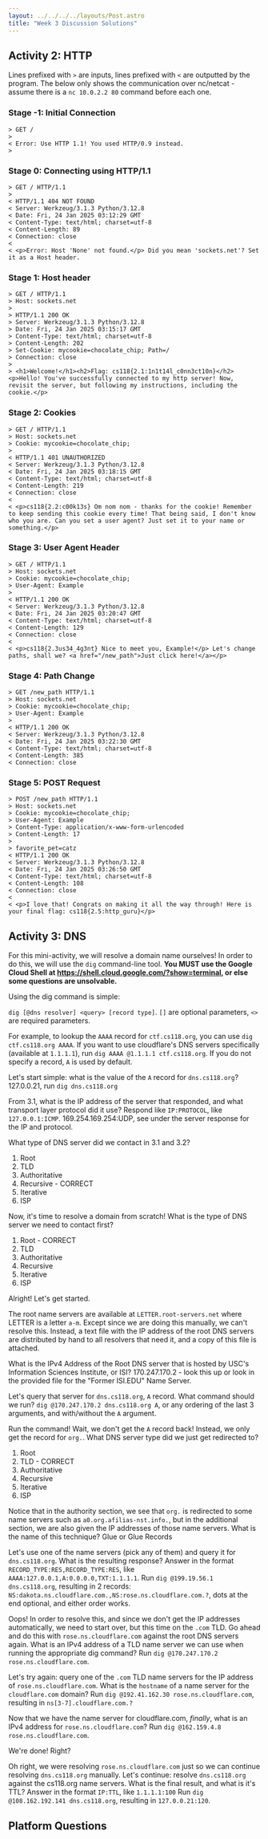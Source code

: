 ```yaml
---
layout: ../../../../layouts/Post.astro
title: "Week 3 Discussion Solutions"
---
```


## Activity 2: HTTP

Lines prefixed with `>` are inputs, lines prefixed with `<` are outputted by the program. The below only shows the communication over nc/netcat - assume there is a `nc 10.0.2.2 80` command before each one.

### Stage -1: Initial Connection
```
> GET /
> 
< Error: Use HTTP 1.1! You used HTTP/0.9 instead.
> 
```

### Stage 0: Connecting using HTTP/1.1
```
> GET / HTTP/1.1
> 
< HTTP/1.1 404 NOT FOUND
< Server: Werkzeug/3.1.3 Python/3.12.8
< Date: Fri, 24 Jan 2025 03:12:29 GMT
< Content-Type: text/html; charset=utf-8
< Content-Length: 89
< Connection: close
<
< <p>Error: Host 'None' not found.</p> Did you mean 'sockets.net'? Set it as a Host header.
```
### Stage 1: Host header
```
> GET / HTTP/1.1
> Host: sockets.net
> 
> HTTP/1.1 200 OK
> Server: Werkzeug/3.1.3 Python/3.12.8
> Date: Fri, 24 Jan 2025 03:15:17 GMT
> Content-Type: text/html; charset=utf-8
> Content-Length: 202
> Set-Cookie: mycookie=chocolate_chip; Path=/
> Connection: close
> 
> <h1>Welcome!</h1><h2>Flag: cs118{2.1:1n1t14l_c0nn3ct10n}</h2><p>Hello! You've successfully connected to my http server! Now, revisit the server, but following my instructions, including the cookie.</p>
```
### Stage 2: Cookies
```
> GET / HTTP/1.1
> Host: sockets.net
> Cookie: mycookie=chocolate_chip;
>
< HTTP/1.1 401 UNAUTHORIZED
< Server: Werkzeug/3.1.3 Python/3.12.8
< Date: Fri, 24 Jan 2025 03:18:15 GMT
< Content-Type: text/html; charset=utf-8
< Content-Length: 219
< Connection: close
< 
< <p>cs118{2.2:c00k13s} Om nom nom - thanks for the cookie! Remember to keep sending this cookie every time! That being said, I don't know who you are. Can you set a user agent? Just set it to your name or something.</p>
```
### Stage 3: User Agent Header
```
> GET / HTTP/1.1
> Host: sockets.net
> Cookie: mycookie=chocolate_chip;
> User-Agent: Example
>
< HTTP/1.1 200 OK
< Server: Werkzeug/3.1.3 Python/3.12.8
< Date: Fri, 24 Jan 2025 03:20:47 GMT
< Content-Type: text/html; charset=utf-8
< Content-Length: 129
< Connection: close
<
< <p>cs118{2.3us34_4g3nt} Nice to meet you, Example!</p> Let's change paths, shall we? <a href="/new_path">Just click here!</a></p>
```
### Stage 4: Path Change
```
> GET /new_path HTTP/1.1
> Host: sockets.net
> Cookie: mycookie=chocolate_chip;
> User-Agent: Example
>
< HTTP/1.1 200 OK
< Server: Werkzeug/3.1.3 Python/3.12.8
< Date: Fri, 24 Jan 2025 03:22:30 GMT
< Content-Type: text/html; charset=utf-8
< Content-Length: 385
< Connection: close
```
### Stage 5: POST Request
```
> POST /new_path HTTP/1.1
> Host: sockets.net
> Cookie: mycookie=chocolate_chip;
> User-Agent: Example
> Content-Type: application/x-www-form-urlencoded
> Content-Length: 17
>
> favorite_pet=catz
< HTTP/1.1 200 OK
< Server: Werkzeug/3.1.3 Python/3.12.8
< Date: Fri, 24 Jan 2025 03:26:50 GMT
< Content-Type: text/html; charset=utf-8
< Content-Length: 108
< Connection: close
<
< <p>I love that! Congrats on making it all the way through! Here is your final flag: cs118{2.5:http_guru}</p>
```

## Activity 3: DNS

For this mini-activity, we will resolve a domain name ourselves! In order to do this, we will use the `dig` command-line tool. **You MUST use the Google Cloud Shell at https://shell.cloud.google.com/?show=terminal, or else some questions are unsolvable.**

Using the dig command is simple:

`dig [@dns resolver] <query> [record type]`. `[]` are optional parameters, `<>` are required parameters.

For example, to lookup the `AAAA` record for `ctf.cs118.org`, you can use `dig ctf.cs118.org AAAA`. If you want to use cloudflare's DNS servers specifically (available at `1.1.1.1`), run `dig AAAA @1.1.1.1 ctf.cs118.org`. If you do not specify a record, `A` is used by default.

Let's start simple: what is the value of the `A` record for `dns.cs118.org`? 127.0.0.21, run `dig dns.cs118.org`

From 3.1, what is the IP address of the server that responded, and what transport layer protocol did it use? Respond like `IP:PROTOCOL`, like `127.0.0.1:ICMP`. 169.254.169.254:UDP, see under the server response for the IP and protocol.

What type of DNS server did we contact in 3.1 and 3.2?
1. Root
2. TLD
3. Authoritative
4. Recursive - CORRECT
5. Iterative
6. ISP

Now, it's time to resolve a domain from scratch! What is the type of DNS server we need to contact first?
1. Root - CORRECT
2. TLD
3. Authoritative
4. Recursive
5. Iterative
6. ISP

Alright! Let's get started.

The root name servers are available at `LETTER.root-servers.net` where LETTER is a letter `a-m`. Except since we are doing this manually, we can't resolve this. Instead, a text file with the IP address of the root DNS servers are distributed by hand to all resolvers that need it, and a copy of this file is attached.

What is the IPv4 Address of the Root DNS server that is hosted by USC's Information Sciences Institute, or ISI? 170.247.170.2 - look this up or look in the provided file for the "Former ISI.EDU" Name Server.

Let's query that server for `dns.cs118.org`, `A` record. What command should we run? `dig @170.247.170.2 dns.cs118.org A`, or any ordering of the last 3 arguments, and with/without the `A` argument.

Run the command! Wait, we don't get the `A` record back! Instead, we only get the record for `org.`. What DNS server type did we just get redirected to?

1. Root
2. TLD - CORRECT
3. Authoritative
4. Recursive
5. Iterative
6. ISP

Notice that in the authority section, we see that `org.` is redirected to some name servers such as `a0.org.afilias-nst.info.`, but in the additional section, we are also given the IP addresses of those name servers. What is the name of this technique? Glue or Glue Records

Let's use one of the name servers (pick any of them) and query it for `dns.cs118.org`. What is the resulting response? Answer in the format `RECORD_TYPE:RES,RECORD_TYPE:RES`, like `AAAA:127.0.0.1,A:0.0.0.0,TXT:1.1.1.1`. Run `dig @199.19.56.1 dns.cs118.org`, resulting in 2 records: `NS:dakota.ns.cloudflare.com.,NS:rose.ns.cloudflare.com.?`, dots at the end optional, and either order works.

Oops! In order to resolve this, and since we don't get the IP addresses automatically, we need to start over, but this time on the `.com` TLD. Go ahead and do this with `rose.ns.cloudflare.com` against the root DNS servers again. What is an IPv4 address of a TLD name server we can use when running the appropriate dig command? Run `dig @170.247.170.2 rose.ns.cloudflare.com`.

Let's try again: query one of the `.com` TLD name servers for the IP address of `rose.ns.cloudflare.com`. What is the `hostname` of a name server for the `cloudflare.com` domain? Run `dig @192.41.162.30 rose.ns.cloudflare.com`, resulting in `ns[3-7].cloudflare.com.?`

Now that we have the name server for cloudflare.com, *finally*, what is an IPv4 address for `rose.ns.cloudflare.com`? Run `dig @162.159.4.8 rose.ns.cloudflare.com`.

We're done! Right?

Oh right, we were resolving `rose.ns.cloudflare.com` just so we can continue resolving `dns.cs118.org` manually. Let's continue: resolve `dns.cs118.org` against the cs118.org name servers. What is the final result, and what is it's TTL? Answer in the format `IP:TTL`, like `1.1.1.1:100` Run `dig @108.162.192.141 dns.cs118.org`, resulting in `127.0.0.21:120`.

## Platform Questions

